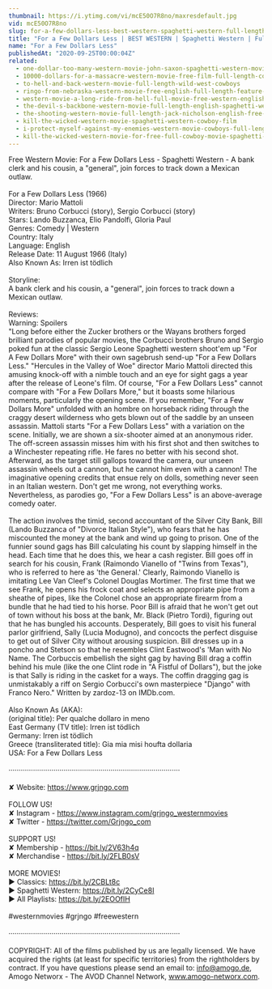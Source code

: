 ```yaml
---
thumbnail: https://i.ytimg.com/vi/mcE50O7R8no/maxresdefault.jpg
vid: mcE50O7R8no
slug: for-a-few-dollars-less-best-western-spaghetti-western-full-length-movie-wild-west
title: "For a Few Dollars Less | BEST WESTERN | Spaghetti Western | Full Length Movie | Wild West"
name: "For a Few Dollars Less"
publishedAt: "2020-09-25T00:00:04Z"
related:
  - one-dollar-too-many-western-movie-john-saxon-spaghetti-western-movie-cowboy-film-english
  - 10000-dollars-for-a-massacre-western-movie-free-film-full-length-cowboy-films-english
  - to-hell-and-back-western-movie-full-length-wild-west-cowboys
  - ringo-from-nebraska-western-movie-free-english-full-length-feature-film-spaghetti-western
  - western-movie-a-long-ride-from-hell-full-movie-free-western-english
  - the-devil-s-backbone-western-movie-full-length-english-spaghetti-western-cowboyfilm-watchfree
  - the-shooting-western-movie-full-length-jack-nicholson-english-free-full-westerns
  - kill-the-wicked-western-movie-spaghetti-western-cowboy-film
  - i-protect-myself-against-my-enemies-western-movie-cowboys-full-length-wild-west
  - kill-the-wicked-western-movie-for-free-full-cowboy-movie-spaghetti-western-english
---
```


Free Western Movie: For a Few Dollars Less - Spaghetti Western - A bank clerk and his cousin, a "general", join forces to track down a Mexican outlaw. <br />
<br />
For a Few Dollars Less (1966)<br />
Director: Mario Mattoli<br />
Writers: Bruno Corbucci (story), Sergio Corbucci (story)<br />
Stars: Lando Buzzanca, Elio Pandolfi, Gloria Paul<br />
Genres: Comedy | Western <br />
Country: Italy<br />
Language: English<br />
Release Date: 11 August 1966 (Italy) <br />
Also Known As: Irren ist tödlich <br />
<br />
Storyline:<br />
A bank clerk and his cousin, a "general", join forces to track down a Mexican outlaw.<br />
<br />
Reviews:<br />
Warning: Spoilers<br />
"Long before either the Zucker brothers or the Wayans brothers forged brilliant parodies of popular movies, the Corbucci brothers Bruno and Sergio poked fun at the classic Sergio Leone Spaghetti western shoot'em up "For A Few Dollars More" with their own sagebrush send-up "For a Few Dollars Less." "Hercules in the Valley of Woe" director Mario Mattoli directed this amusing knock-off with a nimble touch and an eye for sight gags a year after the release of Leone's film. Of course, "For a Few Dollars Less" cannot compare with "For a Few Dollars More," but it boasts some hilarious moments, particularly the opening scene. If you remember, "For a Few Dollars More" unfolded with an hombre on horseback riding through the craggy desert wilderness who gets blown out of the saddle by an unseen assassin. Mattoli starts "For a Few Dollars Less" with a variation on the scene. Initially, we are shown a six-shooter aimed at an anonymous rider. The off-screen assassin misses him with his first shot and then switches to a Winchester repeating rifle. He fares no better with his second shot. Afterward, as the target still gallops toward the camera, our unseen assassin wheels out a cannon, but he cannot him even with a cannon! The imaginative opening credits that ensue rely on dolls, something never seen in an Italian western. Don't get me wrong, not everything works. Nevertheless, as parodies go, "For a Few Dollars Less" is an above-average comedy oater.<br />
<br />
The action involves the timid, second accountant of the Silver City Bank, Bill (Lando Buzzanca of "Divorce Italian Style"), who fears that he has miscounted the money at the bank and wind up going to prison. One of the funnier sound gags has Bill calculating his count by slapping himself in the head. Each time that he does this, we hear a cash register. Bill goes off in search for his cousin, Frank (Raimondo Vianello of "Twins from Texas"), who is referred to here as 'the General.' Clearly, Raimondo Vianello is imitating Lee Van Cleef's Colonel Douglas Mortimer. The first time that we see Frank, he opens his frock coat and selects an appropriate pipe from a sheathe of pipes, like the Colonel chose an appropriate firearm from a bundle that he had tied to his horse. Poor Bill is afraid that he won't get out of town without his boss at the bank, Mr. Black (Pietro Tordi), figuring out that he has bungled his accounts. Desperately, Bill goes to visit his funeral parlor girlfriend, Sally (Lucia Modugno), and concocts the perfect disguise to get out of Silver City without arousing suspicion. Bill dresses up in a poncho and Stetson so that he resembles Clint Eastwood's 'Man with No Name. The Corbuccis embellish the sight gag by having Bill drag a coffin behind his mule (like the one Clint rode in "A Fistful of Dollars"), but the joke is that Sally is riding in the casket for a ways. The coffin dragging gag is unmistakably a riff on Sergio Corbucci's own masterpiece "Django" with Franco Nero." Written by zardoz-13 on IMDb.com.<br />
<br />
Also Known As (AKA):<br />
(original title): Per qualche dollaro in meno<br />
East Germany (TV title): Irren ist tödlich<br />
Germany: Irren ist tödlich<br />
Greece (transliterated title): Gia mia misi houfta dollaria<br />
USA: For a Few Dollars Less<br />
<br />
····················································································<br />
<br />
✘ Website: https://www.grjngo.com<br />
<br />
FOLLOW US!<br />
✘ Instagram - https://www.instagram.com/grjngo_westernmovies<br />
✘ Twitter - https://twitter.com/Grjngo_com<br />
<br />
SUPPORT US!<br />
✘ Membership - https://bit.ly/2V63h4q<br />
✘ Merchandise - https://bit.ly/2FLB0sV<br />
<br />
MORE MOVIES! <br />
► Classics: https://bit.ly/2CBLt8c <br />
► Spaghetti Western: https://bit.ly/2CyCe8I <br />
► All Playlists: https://bit.ly/2EOOfIH <br />
<br />
#westernmovies #grjngo #freewestern<br />
<br />
····················································································<br />
<br />
COPYRIGHT: All of the films published by us are legally licensed. We have acquired the rights (at least for specific territories) from the rightholders by contract. If you have questions please send an email to: info@amogo.de, Amogo Networx - The AVOD Channel Network, www.amogo-networx.com.